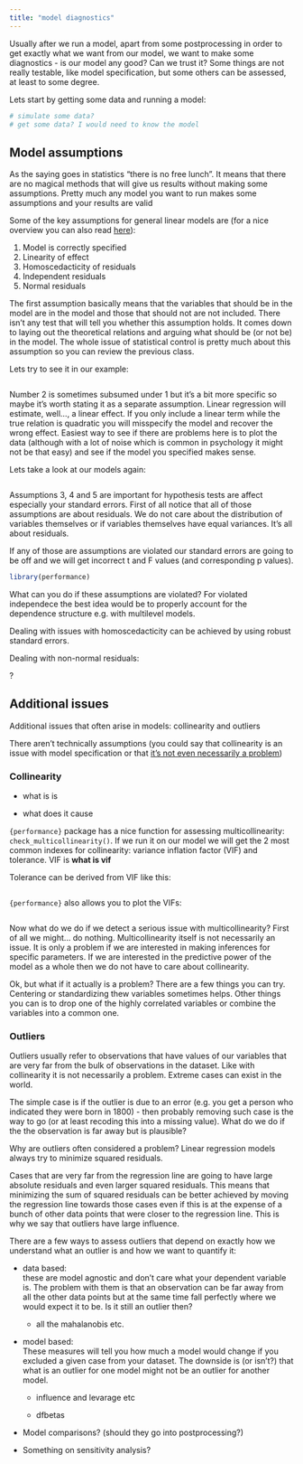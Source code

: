 ```yaml
---
title: "model diagnostics"
---
```


Usually after we run a model, apart from some postprocessing in order to get exactly what we want from our model, we want to make some diagnostics - is our model any good? Can we trust it? Some things are not really testable, like model specification, but some others can be assessed, at least to some degree.

Lets start by getting some data and running a model:

```r
# simulate some data?
# get some data? I would need to know the model
```

## Model assumptions

As the saying goes in statistics "there is no free lunch". It means that there are no magical methods that will give us results without making some assumptions. Pretty much any model you want to run makes some assumptions and your results are valid

Some of the key assumptions for general linear models are (for a nice overview you can also read [here](https://blog.msbstats.info/posts/2018-08-30-linear-regression-assumptions/)):

1.  Model is correctly specified
2.  Linearity of effect
3.  Homoscedacticity of residuals
4.  Independent residuals
5.  Normal residuals

The first assumption basically means that the variables that should be in the model are in the model and those that should not are not included. There isn't any test that will tell you whether this assumption holds. It comes down to laying out the theoretical relations and arguing what should be (or not be) in the model. The whole issue of statistical control is pretty much about this assumption so you can review the previous class.

Lets try to see it in our example:

```r

```

Number 2 is sometimes subsumed under 1 but it's a bit more specific so maybe it's worth stating it as a separate assumption. Linear regression will estimate, well..., a linear effect. If you only include a linear term while the true relation is quadratic you will misspecify the model and recover the wrong effect. Easiest way to see if there are problems here is to plot the data (although with a lot of noise which is common in psychology it might not be that easy) and see if the model you specified makes sense.

Lets take a look at our models again:

```r

```

Assumptions 3, 4 and 5 are important for hypothesis tests are affect especially your standard errors. First of all notice that all of those assumptions are about residuals. We do not care about the distribution of variables themselves or if variables themselves have equal variances. It's all about residuals.

If any of those are assumptions are violated our standard errors are going to be off and we will get incorrect t and F values (and corresponding p values).

```r
library(performance)
```

What can you do if these assumptions are violated? For violated independece the best idea would be to properly account for the dependence structure e.g. with multilevel models.

Dealing with issues with homoscedacticity can be achieved by using robust standard errors.

Dealing with non-normal residuals:

?

## Additional issues

Additional issues that often arise in models: collinearity and outliers

There aren't technically assumptions (you could say that collinearity is an issue with model specification or that [it's not even necessarily a problem](https://quantitudepod.org/s5e02-multicollinearity/))

### Collinearity

-   what is is

-   what does it cause

`{performance}` package has a nice function for assessing multicollinearity: `check_multicollinearity()`. If we run it on our model we will get the 2 most common indexes for collinearity: variance inflation factor (VIF) and tolerance. VIF is **what is vif**

Tolerance can be derived from VIF like this:

```r

```

`{performance}` also allows you to plot the VIFs:

```r

```

Now what do we do if we detect a serious issue with multicollinearity? First of all we might... do nothing. Multicollinearity itself is not necessarily an issue. It is only a problem if we are interested in making inferences for specific parameters. If we are interested in the predictive power of the model as a whole then we do not have to care about collinearity.

Ok, but what if it actually is a problem? There are a few things you can try. Centering or standardizing thew variables sometimes helps. Other things you can is to drop one of the highly correlated variables or combine the variables into a common one.

### Outliers

Outliers usually refer to observations that have values of our variables that are very far from the bulk of observations in the dataset. Like with collinearity it is not necessarily a problem. Extreme cases can exist in the world.

The simple case is if the outlier is due to an error (e.g. you get a person who indicated they were born in 1800) - then probably removing such case is the way to go (or at least recoding this into a missing value). What do we do if the the observation is far away but is plausible?

Why are outliers often considered a problem? Linear regression models always try to minimize squared residuals.

Cases that are very far from the regression line are going to have large absolute residuals and even larger squared residuals. This means that minimizing the sum of squared residuals can be better achieved by moving the regression line towards those cases even if this is at the expense of a bunch of other data points that were closer to the regression line. This is why we say that outliers have large influence.

There are a few ways to assess outliers that depend on exactly how we understand what an outlier is and how we want to quantify it:

-   data based:\
    these are model agnostic and don't care what your dependent variable is. The problem with them is that an observation can be far away from all the other data points but at the same time fall perfectly where we would expect it to be. Is it still an outlier then?

    -   all the mahalanobis etc.

-   model based:\
    These measures will tell you how much a model would change if you excluded a given case from your dataset. The downside is (or isn't?) that what is an outlier for one model might not be an outlier for another model.

    -   influence and levarage etc

    -   dfbetas

-   Model comparisons? (should they go into postprocessing?)

-   Something on sensitivity analysis?
